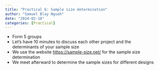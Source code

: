 ```yaml
---
title: "Practical 6: Sample size determination"
author: "Samuel Blay Nguah"
date: "2024-02-18"
categories: [Practical]
---
```


-   Form 5 groups
-   Let's have 10 minutes to discuss each other project and the determinants of your sample size
-   We use the website <https://sample-size.net/> for the sample size determination
-   We meet afterward to determine the sample sizes for different designs
